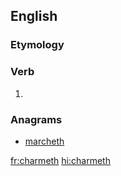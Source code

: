 ==English==

===Etymology===
{{suffix|charm|eth|lang=en}}

===Verb===
{{head|en|verb form}}

# {{en-archaic third-person singular of|charm}}

===Anagrams===
* [[marcheth#English|marcheth]]

[[fr:charmeth]]
[[hi:charmeth]]